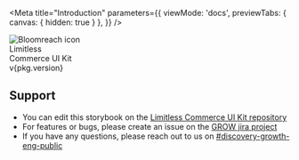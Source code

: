 
<Meta
    title="Introduction"
    parameters={{
        viewMode: 'docs',
        previewTabs: {
            canvas: { hidden: true }
        },
    }}
/>

<div className="introduction-story">
  <div style={{ background: '#ffdd33', marginBottom: '40px', borderRadius: '8px' }}>
    <div style={{ padding: '40px' }}>
      <div>
        <div>
          <img style={{ width: '128px', border: '4px solid #002840', borderRadius: '100px' }} src={bloomreachIcon} alt="Bloomreach icon" />
        </div>
        <div style={{ fontSize: '96px', fontWeight: 600, lineHeight: '105px', color: '#002840' }}>Limitless<br /> Commerce UI Kit</div>
      </div>
      <div style={{ fontSize: '24px', fontWeight: 600, lineHeight: '105px', color: '#666880' }}>v{pkg.version}</div>
    </div>
  </div>
</div>

## Support

* You can edit this storybook on the [Limitless Commerce UI Kit repository](https://code.bloomreach.com/engineering/xm/limitless-commerce-ui-kit)
* For features or bugs, please create an issue on the [GROW jira project](https://bloomreach.atlassian.net/jira/software/c/projects/GROW/issues)
* If you have any questions, please reach out to us on [#discovery-growth-eng-public](https://bloomreach.slack.com/archives/C06D5BRFYJH)

